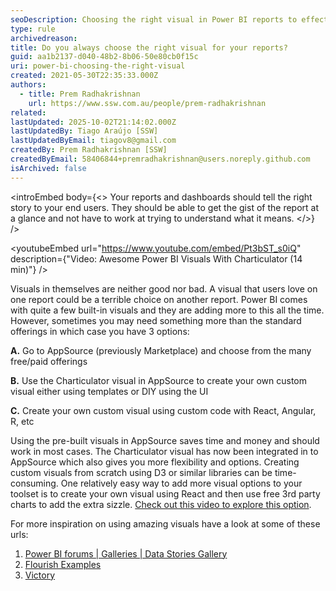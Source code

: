 ```yaml
---
seoDescription: Choosing the right visual in Power BI reports to effectively communicate insights and drive business decisions requires a thoughtful approach.
type: rule
archivedreason:
title: Do you always choose the right visual for your reports?
guid: aa1b2137-d040-48b2-8b06-50e80cb0f15c
uri: power-bi-choosing-the-right-visual
created: 2021-05-30T22:35:33.000Z
authors:
  - title: Prem Radhakrishnan
    url: https://www.ssw.com.au/people/prem-radhakrishnan
related:
lastUpdated: 2025-10-02T21:14:02.000Z
lastUpdatedBy: Tiago Araújo [SSW]
lastUpdatedByEmail: tiagov8@gmail.com
createdBy: Prem Radhakrishnan [SSW]
createdByEmail: 58406844+premradhakrishnan@users.noreply.github.com
isArchived: false
---
```


<introEmbed
  body={<>
Your reports and dashboards should tell the right story to your end users. They should be able to get the gist of the report at a glance and not have to work at trying to understand what it means.
  </>}
/>

<youtubeEmbed url="https://www.youtube.com/embed/Pt3bST_s0iQ" description={"Video: Awesome Power BI Visuals With Charticulator (14 min)"} />


Visuals in themselves are neither good nor bad. A visual that users love on one report could be a terrible choice on another report. Power BI comes with quite a few built-in visuals and they are adding more to this all the time. However, sometimes you may need something more than the standard offerings in which case you have 3 options:

**A.** Go to AppSource (previously Marketplace) and choose from the many free/paid offerings

**B.** Use the Charticulator visual in AppSource to create your own custom visual either using templates or DIY using the UI

**C.** Create your own custom visual using custom code with React, Angular, R, etc

Using the pre-built visuals in AppSource saves time and money and should work in most cases. The Charticulator visual has now been integrated in to AppSource which also gives you more flexibility and options. Creating custom visuals from scratch using D3 or similar libraries can be time-consuming. One relatively easy way to add more visual options to your toolset is to create your own visual using React and then use free 3rd party charts to add the extra sizzle. [Check out this video to explore this option](https://www.youtube.com/watch?v=eJ6uHwaGJRM).

For more inspiration on using amazing visuals have a look at some of these urls:

1. [Power BI forums | Galleries | Data Stories Gallery](https://community.powerbi.com/t5/Data-Stories-Gallery/bd-p/DataStoriesGallery)
2. [Flourish Examples](https://flourish.studio/examples/)
3. [Victory](https://formidable.com/open-source/victory/)
